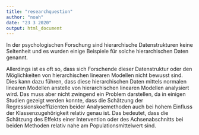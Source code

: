 ```yaml
---
title: "researchquestion"
author: "noah"
date: "23 3 2020"
output: html_document
---
```

In der psychologischen Forschung sind hierarchische Datenstrukturen keine Seltenheit  und es wurden einige Beispiele für solche hierarchischen Daten genannt. 

Allerdings ist es oft so, dass sich Forschende dieser Datenstruktur oder den Möglichkeiten von hierarchischen linearen Modellen nicht bewusst sind. Dies kann dazu führen, dass diese hierarchischen Daten mittels normalen linearen Modellen anstelle von hierarchischen linearen Modellen analysiert wird. Das muss aber nicht zwingend ein Problem darstellen, da in einigen Studien gezeigt werden konnte, dass die Schätzung der Regressionskoeffizienten beider Analysemethoden auch bei hohem Einfluss der Klassenzugehörigkeit relativ genau ist. Das bedeutet, dass die Schätzung des Effekts einer Intervention oder des Achsenabschnitts bei beiden Methoden relativ nahe am Populationsmittelwert sind. 
